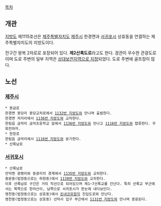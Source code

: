 [[목차]]
== 개관 ==
[[지방도]] 제1115호선은 [[제주특별자치도]] [[제주시]] 한경면과 [[서귀포]]시 상효동을 연결하는 제주특별자치도의 지방도이다.

전구간 왕복 2차로로 포장되어 있다. '''제2산록도로'''라고도 한다. 경관이 우수한 관광도로이며 도로 주변의 일부 지역은 [http://www.ihalla.com/read.php3?aid=1382837612445303001 상대보전지역으로 지정]되었다. 도로 주변에 골프장이 많다.

== 노선 ==
=== [[제주시]] ===
 * 용금로
 한경면 용당리 용당교차로에서 [[1132번 지방도]]와 만나며 출발한다.
 한경면 저지리에서 [[1136번 지방도]]와 교차한다.
 한림읍 금악리 금악초등학교 앞에서 [[1136번 지방도]]와 만나고 [[1116번 지방도]]와 합류한다. 우회전하자.
 * 한창로
 한림읍 금악리에서 [[1116번 지방도]]와 분기한다.
 * 산록남로
=== [[서귀포]]시 ===
 * 산록남로
 안덕면 광평리와 동광리의 경계에서 [[1135번 지방도]]와 교차한다.
 중문동(법정동으로는 하원동)에서 [[1139번 지방도]]와 교차한다.
 이후 산록남로 구간은 거의 직선으로 되어있으며 제1~7산록교를 건넌다. 특히 산록교 부근에서는 북쪽으로 한라산이, 남쪽으로 서귀포시가 한눈에 내다보인다.
 영천동(법정동으로는 상효동)에서 [http://www.jejutour.go.kr/contents/?cat=TUTUTU05&act=detail&seq=50242 돈내코유원지] 진입도로와 만난다.
 영천동(법정동으로는 상효동) 선덕사 입구 부근에서 [[1131번 지방도]]와 만나며 종료된다.
 
